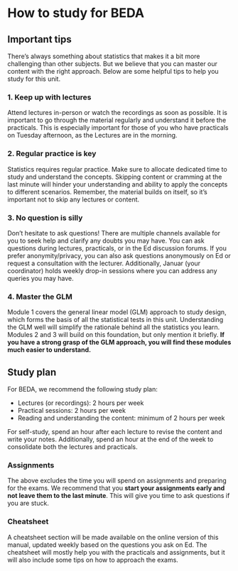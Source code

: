 # How to study for BEDA {.unnumbered}

## Important tips

There's always something about statistics that makes it a bit more challenging than other subjects. But we believe that you can master our content with the right approach. Below are some helpful tips to help you study for this unit.

### 1. Keep up with lectures
Attend lectures in-person or watch the recordings as soon as possible. It is important to go through the material regularly and understand it before the practicals. This is especially important for those of you who have practicals on Tuesday afternoon, as the Lectures are in the morning.

### 2. Regular practice is key
Statistics requires regular practice. Make sure to allocate dedicated time to study and understand the concepts. Skipping content or cramming at the last minute will hinder your understanding and ability to apply the concepts to different scenarios. Remember, the material builds on itself, so it's important not to skip any lectures or content.

### 3. No question is silly

Don't hesitate to ask questions! There are multiple channels available for you to seek help and clarify any doubts you may have. You can ask questions during lectures, practicals, or in the Ed discussion forums. If you prefer anonymity/privacy, you can also ask questions anonymously on Ed or request a consultation with the lecturer. Additionally, Januar (your coordinator) holds weekly drop-in sessions where you can address any queries you may have.

### 4. Master the GLM

Module 1 covers the general linear model (GLM) approach to study design, which forms the basis of all the statistical tests in this unit. Understanding the GLM well will simplify the rationale behind all the statistics you learn. Modules 2 and 3 will build on this foundation, but only mention it briefly. **If you have a strong grasp of the GLM approach, you will find these modules much easier to understand.**

## Study plan

For BEDA, we recommend the following study plan:

- Lectures (or recordings): 2 hours per week
- Practical sessions: 2 hours per week
- Reading and understanding the content: minimum of 2 hours per week

For self-study, spend an hour after each lecture to revise the content and write your notes. Additionally, spend an hour at the end of the week to consolidate both the lectures and practicals.

### Assignments

The above excludes the time you will spend on assignments and preparing for the exams. We recommend that you **start your assignments early and not leave them to the last minute**. This will give you time to ask questions if you are stuck. 


### Cheatsheet

A cheatsheet section will be made available on the online version of this manual, updated weekly based on the questions you ask on Ed. The cheatsheet will mostly help you with the practicals and assignments, but it will also include some tips on how to approach the exams.
